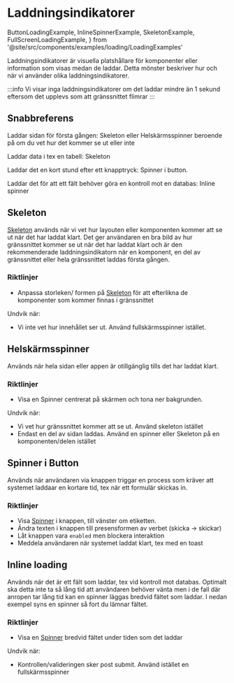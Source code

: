 # Laddningsindikatorer

  ButtonLoadingExample,
  InlineSpinnerExample,
  SkeletonExample,
  FullScreenLoadingExample,
} from '@site/src/components/examples/loading/LoadingExamples'

Laddningsindikatorer är visuella platshållare för komponenter eller information som visas medan de laddar. Detta mönster beskriver hur och när vi använder olika laddningsindikatorer.

:::info
Vi visar inga laddningsindikatorer om det laddar mindre än 1 sekund eftersom det upplevs som att gränssnittet flimrar
:::

## Snabbreferens

Laddar sidan för första gången: Skeleton eller Helskärmsspinner beroende på om du vet hur det kommer se ut eller inte

Laddar data i tex en tabell: Skeleton

Laddar det en kort stund efter ett knapptryck: Spinner i button.

Laddar det för att ett fält behöver göra en kontroll mot en databas: Inline spinner

## Skeleton

[Skeleton](/components/skeleton) används när vi vet hur layouten eller komponenten kommer att se ut när det har laddat klart. Det ger användaren en bra bild av hur gränssnittet kommer se ut när det har laddat klart och är den rekommenderade laddningsindikatorn när en komponent, en del av gränssnittet eller hela gränssnittet laddas första gången.

<SkeletonExample />

### Riktlinjer

- Anpassa storleken/ formen på [Skeleton](/components/skeleton) för att efterlikna de komponenter som kommer finnas i gränssnittet

Undvik när:

- Vi inte vet hur innehållet ser ut. Använd fullskärmsspinner istället.

## Helskärmsspinner

Används när hela sidan eller appen är otillgänglig tills det har laddat klart.

<FullScreenLoadingExample />

### Riktlinjer

- Visa en Spinner centrerat på skärmen och tona ner bakgrunden.

Undvik när:

- Vi vet hur gränssnittet kommer att se ut. Använd skeleton istället
- Endast en del av sidan laddas. Använd en spinner eller Skeleton på en komponenten/delen istället

## Spinner i Button

Används när användaren via knappen triggar en process som kräver att systemet laddaar en kortare tid, tex när ett formulär skickas in.

<ButtonLoadingExample />

### Riktlinjer

- Visa [Spinner](/components/spinner) i knappen, till vänster om etiketten.
- Ändra texten i knappen till presensformen av verbet (skicka -> skickar)
- Låt knappen vara `enabled` men blockera interaktion
- Meddela användaren när systemet laddat klart, tex med en toast

## Inline loading

Används när det är ett fält som laddar, tex vid kontroll mot databas. Optimalt ska detta inte ta så lång tid att användaren behöver vänta men i de fall där anropen tar lång tid kan en spinner läggas bredvid fältet som laddar. I nedan exempel syns en spinner så fort du lämnar fältet.

<InlineSpinnerExample />

### Riktlinjer

- Visa en [Spinner](/components/spinner) bredvid fältet under tiden som det laddar

Undvik när:

- Kontrollen/valideringen sker post submit. Använd istället en fullskärmsspinner
